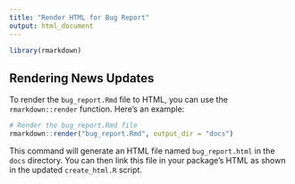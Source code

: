 ```yaml
---
title: "Render HTML for Bug Report"
output: html_document
---
```


```r
library(rmarkdown)
```

## Rendering News Updates

To render the `bug_report.Rmd` file to HTML, you can use the `rmarkdown::render` function. Here's an example:

```r
# Render the bug_report.Rmd file
rmarkdown::render("bug_report.Rmd", output_dir = "docs")
```

This command will generate an HTML file named `bug_report.html` in the `docs` directory. You can then link this file in your package's HTML as shown in the updated `create_html.R` script.
